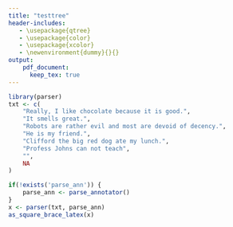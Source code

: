 ```yaml
---
title: "testtree"
header-includes:
   - \usepackage{qtree}
   - \usepackage{color}
   - \usepackage{xcolor}   
   - \newenvironment{dummy}{}{}
output:
    pdf_document:
      keep_tex: true
---
```


```r
library(parser)
txt <- c(
    "Really, I like chocolate because it is good.",
    "It smells great.",
    "Robots are rather evil and most are devoid of decency.",
    "He is my friend.",
    "Clifford the big red dog ate my lunch.",
    "Profess Johns can not teach",
    "",
    NA
)

if(!exists('parse_ann')) {
    parse_ann <- parse_annotator()
}
x <- parser(txt, parse_ann)
as_square_brace_latex(x)
```
